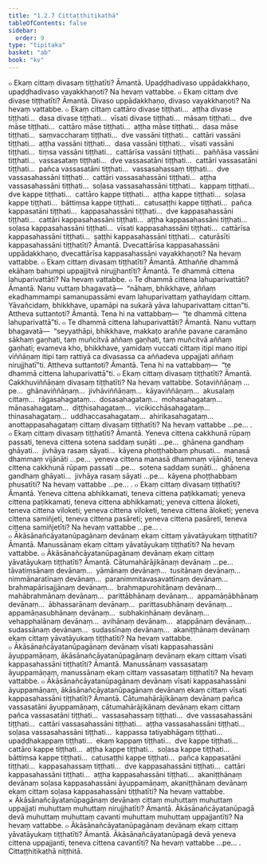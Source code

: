 ```yaml
---
title: "1.2.7 Cittaṭṭhitikathā"
tableOfContents: false
sidebar:
  order: 9
type: "tipitaka"
basket: "ab"
book: "kv"
---
```



<DynamicBreadcrumb />

<Division number="335" book="kv" bookNo="32" page="156">

<Paragraph number="987" book="kv">
๐ Ekaṃ cittaṃ divasaṃ tiṭṭhatīti? Āmantā. Upaḍḍhadivaso uppādakkhaṇo, upaḍḍhadivaso vayakkhaṇoti? Na hevaṃ vattabbe.
</Paragraph>

<Paragraph number="988" book="kv">
๐ Ekaṃ cittaṃ dve divase tiṭṭhatīti? Āmantā. Divaso uppādakkhaṇo, divaso vayakkhaṇoti? Na hevaṃ vattabbe.
</Paragraph>

<Paragraph number="989" book="kv">
๐ Ekaṃ cittaṃ cattāro divase tiṭṭhati…  aṭṭha divase tiṭṭhati…  dasa divase tiṭṭhati…  vīsati divase tiṭṭhati…  māsaṃ tiṭṭhati…  dve māse tiṭṭhati…  cattāro māse tiṭṭhati…  aṭṭha māse tiṭṭhati…  dasa māse tiṭṭhati…  saṃvaccharaṃ tiṭṭhati…  dve vassāni tiṭṭhati…  cattāri vassāni tiṭṭhati…  aṭṭha vassāni tiṭṭhati…  dasa vassāni tiṭṭhati…  vīsati vassāni tiṭṭhati…  tiṃsa vassāni tiṭṭhati…  cattārīsa vassāni tiṭṭhati…  paññāsa vassāni tiṭṭhati…  vassasataṃ tiṭṭhati…  dve vassasatāni tiṭṭhati…  cattāri vassasatāni tiṭṭhati…  pañca vassasatāni tiṭṭhati…  vassasahassaṃ tiṭṭhati…  dve vassasahassāni tiṭṭhati…  cattāri vassasahassāni tiṭṭhati…  aṭṭha vassasahassāni tiṭṭhati…  soḷasa vassasahassāni tiṭṭhati…  kappaṃ tiṭṭhati…  dve kappe tiṭṭhati…  cattāro kappe tiṭṭhati…  aṭṭha kappe tiṭṭhati…  soḷasa kappe tiṭṭhati…  bāttiṃsa kappe tiṭṭhati…  catusaṭṭhi kappe tiṭṭhati…  pañca kappasatāni tiṭṭhati…  kappasahassāni tiṭṭhati…  dve kappasahassāni tiṭṭhati…  cattāri kappasahassāni tiṭṭhati…  aṭṭha kappasahassāni tiṭṭhati…  soḷasa kappasahassāni tiṭṭhati…  vīsati kappasahassāni tiṭṭhati…  cattārīsa kappasahassāni tiṭṭhati…  saṭṭhi kappasahassāni tiṭṭhati…  caturāsīti kappasahassāni tiṭṭhatīti? Āmantā. Dvecattārīsa kappasahassāni uppādakkhaṇo, dvecattārīsa kappasahassāni vayakkhaṇoti? Na hevaṃ vattabbe.
</Paragraph>

<Paragraph number="990" book="kv">
๐ Ekaṃ cittaṃ divasaṃ tiṭṭhatīti? Āmantā. Atthaññe dhammā ekāhaṃ bahumpi uppajjitvā nirujjhantīti? Āmantā. Te dhammā cittena lahuparivattāti? Na hevaṃ vattabbe.
</Paragraph>

<Paragraph number="991" book="kv">
๐ Te dhammā cittena lahuparivattāti? Āmantā. Nanu vuttaṃ bhagavatā—  “nāhaṃ, bhikkhave, aññaṃ ekadhammampi samanupassāmi evaṃ lahuparivattaṃ yathayidaṃ cittaṃ. Yāvañcidaṃ, bhikkhave, upamāpi na sukarā yāva lahuparivattaṃ cittan”ti. Attheva suttantoti? Āmantā. Tena hi na vattabbaṃ—  “te dhammā cittena lahuparivattā”ti.
</Paragraph>

<Paragraph number="992" book="kv">
๐ Te dhammā cittena lahuparivattāti? Āmantā. Nanu vuttaṃ bhagavatā—  “seyyathāpi, bhikkhave, makkaṭo araññe pavane caramāno sākhaṃ gaṇhati, taṃ muñcitvā aññaṃ gaṇhati, taṃ muñcitvā aññaṃ gaṇhati; evameva kho, bhikkhave, yamidaṃ vuccati cittaṃ itipi mano itipi viññāṇaṃ itipi taṃ rattiyā ca divasassa ca aññadeva uppajjati aññaṃ nirujjhatī”ti. Attheva suttantoti? Āmantā. Tena hi na vattabbaṃ—  “te dhammā cittena lahuparivattā”ti.
</Paragraph>

</Division>
<Division number="336" book="kv" bookNo="32" page="158">

<Paragraph number="993" book="kv">
๐ Ekaṃ cittaṃ divasaṃ tiṭṭhatīti? Āmantā. Cakkhuviññāṇaṃ divasaṃ tiṭṭhatīti? Na hevaṃ vattabbe. Sotaviññāṇaṃ …pe…  ghānaviññāṇaṃ…  jivhāviññāṇaṃ…  kāyaviññāṇaṃ…  akusalaṃ cittaṃ…  rāgasahagataṃ…  dosasahagataṃ…  mohasahagataṃ…  mānasahagataṃ…  diṭṭhisahagataṃ…  vicikicchāsahagataṃ…  thinasahagataṃ…  uddhaccasahagataṃ…  ahirikasahagataṃ…  anottappasahagataṃ cittaṃ divasaṃ tiṭṭhatīti? Na hevaṃ vattabbe …pe… .
</Paragraph>

<Paragraph number="994" book="kv">
๐ Ekaṃ cittaṃ divasaṃ tiṭṭhatīti? Āmantā. Yeneva cittena cakkhunā rūpaṃ passati, teneva cittena sotena saddaṃ suṇāti …pe…  ghānena gandhaṃ ghāyati…  jivhāya rasaṃ sāyati…  kāyena phoṭṭhabbaṃ phusati…  manasā dhammaṃ vijānāti …pe…  yeneva cittena manasā dhammaṃ vijānāti, teneva cittena cakkhunā rūpaṃ passati …pe…  sotena saddaṃ suṇāti…  ghānena gandhaṃ ghāyati…  jivhāya rasaṃ sāyati …pe…  kāyena phoṭṭhabbaṃ phusatīti? Na hevaṃ vattabbe …pe… .
</Paragraph>

<Paragraph number="995" book="kv">
๐ Ekaṃ cittaṃ divasaṃ tiṭṭhatīti? Āmantā. Yeneva cittena abhikkamati, teneva cittena paṭikkamati; yeneva cittena paṭikkamati, teneva cittena abhikkamati; yeneva cittena āloketi, teneva cittena viloketi; yeneva cittena viloketi, teneva cittena āloketi; yeneva cittena samiñjeti, teneva cittena pasāreti; yeneva cittena pasāreti, teneva cittena samiñjetīti? Na hevaṃ vattabbe …pe… .
</Paragraph>

</Division>
<Division number="337" book="kv" bookNo="32" page="159">

<Paragraph number="996" book="kv">
๐ Ākāsānañcāyatanūpagānaṃ devānaṃ ekaṃ cittaṃ yāvatāyukaṃ tiṭṭhatīti? Āmantā. Manussānaṃ ekaṃ cittaṃ yāvatāyukaṃ tiṭṭhatīti? Na hevaṃ vattabbe.
</Paragraph>

<Paragraph number="997" book="kv">
๐ Ākāsānañcāyatanūpagānaṃ devānaṃ ekaṃ cittaṃ yāvatāyukaṃ tiṭṭhatīti? Āmantā. Cātumahārājikānaṃ devānaṃ …pe…  tāvatiṃsānaṃ devānaṃ…  yāmānaṃ devānaṃ…  tusitānaṃ devānaṃ…  nimmānaratīnaṃ devānaṃ…  paranimmitavasavattīnaṃ devānaṃ…  brahmapārisajjānaṃ devānaṃ…  brahmapurohitānaṃ devānaṃ…  mahābrahmānaṃ devānaṃ…  parittābhānaṃ devānaṃ…  appamāṇābhānaṃ devānaṃ…  ābhassarānaṃ devānaṃ…  parittasubhānaṃ devānaṃ…  appamāṇasubhānaṃ devānaṃ…  subhakiṇhānaṃ devānaṃ…  vehapphalānaṃ devānaṃ…  avihānaṃ devānaṃ…  atappānaṃ devānaṃ…  sudassānaṃ devānaṃ…  sudassīnaṃ devānaṃ…  akaniṭṭhānaṃ devānaṃ ekaṃ cittaṃ yāvatāyukaṃ tiṭṭhatīti? Na hevaṃ vattabbe.
</Paragraph>

<Paragraph number="998" book="kv">
๐ Ākāsānañcāyatanūpagānaṃ devānaṃ vīsati kappasahassāni āyuppamāṇaṃ, ākāsānañcāyatanūpagānaṃ devānaṃ ekaṃ cittaṃ vīsati kappasahassāni tiṭṭhatīti? Āmantā. Manussānaṃ vassasataṃ āyuppamāṇaṃ, manussānaṃ ekaṃ cittaṃ vassasataṃ tiṭṭhatīti? Na hevaṃ vattabbe.
</Paragraph>

<Paragraph number="999" book="kv">
๐ Ākāsānañcāyatanūpagānaṃ devānaṃ vīsati kappasahassāni āyuppamāṇaṃ, ākāsānañcāyatanūpagānaṃ devānaṃ ekaṃ cittaṃ vīsati kappasahassāni tiṭṭhatīti? Āmantā. Cātumahārājikānaṃ devānaṃ pañca vassasatāni āyuppamāṇaṃ, cātumahārājikānaṃ devānaṃ ekaṃ cittaṃ pañca vassasatāni tiṭṭhati…  vassasahassaṃ tiṭṭhati…  dve vassasahassāni tiṭṭhati…  cattāri vassasahassāni tiṭṭhati…  aṭṭha vassasahassāni tiṭṭhati…  soḷasa vassasahassāni tiṭṭhati…  kappassa tatiyabhāgaṃ tiṭṭhati…  upaḍḍhakappaṃ tiṭṭhati…  ekaṃ kappaṃ tiṭṭhati…  dve kappe tiṭṭhati…  cattāro kappe tiṭṭhati…  aṭṭha kappe tiṭṭhati…  soḷasa kappe tiṭṭhati…  bāttiṃsa kappe tiṭṭhati…  catusaṭṭhi kappe tiṭṭhati…  pañca kappasatāni tiṭṭhati…  kappasahassaṃ tiṭṭhati…  dve kappasahassāni tiṭṭhati…  cattāri kappasahassāni tiṭṭhati…  aṭṭha kappasahassāni tiṭṭhati…  akaniṭṭhānaṃ devānaṃ soḷasa kappasahassāni āyuppamāṇaṃ, akaniṭṭhānaṃ devānaṃ ekaṃ cittaṃ soḷasa kappasahassāni tiṭṭhatīti? Na hevaṃ vattabbe.
</Paragraph>

<Paragraph number="1000" book="kv">
× Ākāsānañcāyatanūpagānaṃ devānaṃ cittaṃ muhuttaṃ muhuttaṃ uppajjati muhuttaṃ muhuttaṃ nirujjhatīti? Āmantā. Ākāsānañcāyatanūpagā devā muhuttaṃ muhuttaṃ cavanti muhuttaṃ muhuttaṃ uppajjantīti? Na hevaṃ vattabbe.
</Paragraph>

<Paragraph number="1001" book="kv">
๐ Ākāsānañcāyatanūpagānaṃ devānaṃ ekaṃ cittaṃ yāvatāyukaṃ tiṭṭhatīti? Āmantā. Ākāsānañcāyatanūpagā devā yeneva cittena uppajjanti, teneva cittena cavantīti? Na hevaṃ vattabbe …pe… .

</Paragraph>
</Division>

<Paragraph number="1002" type="center" book="kv">
Cittaṭṭhitikathā niṭṭhitā.
</Paragraph>
